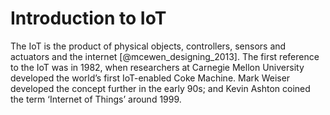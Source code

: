 # Introduction to IoT {#intro}

The IoT is the product of physical objects, controllers, sensors and actuators and the internet [@mcewen_designing_2013]. The first reference to the IoT was in 1982, when researchers at Carnegie Mellon University developed the world’s first IoT-enabled Coke Machine. Mark Weiser developed the concept further in the early 90s; and Kevin Ashton coined the term ‘Internet of Things’ around 1999.
